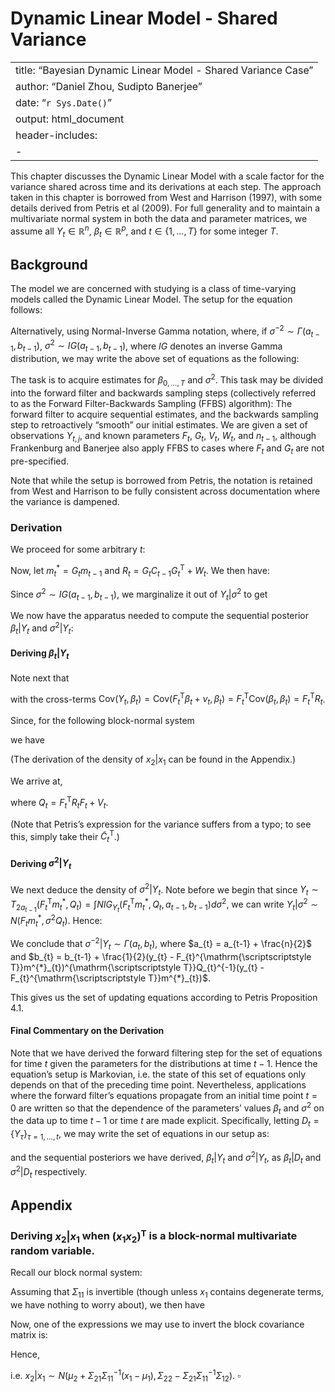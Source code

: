 # Dynamic Linear Model - Shared Variance

---
title: "Bayesian Dynamic Linear Model - Shared Variance Case"
author: "Daniel Zhou, Sudipto Banerjee"
date: "`r Sys.Date()`"
output: html_document
header-includes:
  - \newcommand{\T}{\mathrm{\scriptscriptstyle T}}
---

This chapter discusses the Dynamic Linear Model with a scale factor for the variance shared across time and its derivations at each step. The approach taken in this chapter is borrowed from West and Harrison (1997), with some details derived from Petris et al (2009). For full generality and to maintain a multivariate normal system in both the data and parameter matrices, we assume all $Y_{t} \in \mathbb{R}^{n}$, $\beta_{t} \in \mathbb{R}^{p}$, and $t \in \{1,\ldots,T\}$ for some integer $T$.


## Background

The model we are concerned with studying is a class of time-varying models called the Dynamic Linear Model. The setup for the equation follows:

\begin{eqnarray*}
Y_{t}\vert\beta_{t}, \sigma^{2} &\sim& N(F_{t}^{\T}\beta_{t}, \sigma^{2}V_{t})\\
\beta_{t}\vert \beta_{t-1},\sigma^{2} &\sim& N(G_{t}\beta_{t-1}, \sigma^{2}W_{t})\\
\sigma^{-2} &\sim& \Gamma(a_{t-1},b_{t-1})\\
\beta_{t-1}\vert \sigma^{2} &\sim& N(m_{t-1}, \sigma^{2}C_{t-1})\\
\end{eqnarray*}

Alternatively, using Normal-Inverse Gamma notation, where, if $\sigma^{-2} \sim \Gamma(a_{t-1},b_{t-1})$, $\sigma^{2} \sim IG(a_{t-1},b_{t-1})$, where $IG$ denotes an inverse Gamma distribution, we may write the above set of equations as the following:
\begin{eqnarray*}
Y_{t},\sigma^{2}\vert \beta_{t} &\sim& NIG(F_{t}^{\T}\beta_{t}, V_{t}, a_{t-1}, b_{t-1})\\
\beta_{t},\sigma^{2}\vert \beta_{t-1} &\sim& NIG(G_{t}\beta_{t-1}, W_{t}, a_{t-1}, b_{t-1})\\
\beta_{t-1},\sigma^{2} &\sim& NIG(m_{t-1}, C_{t-1}, a_{t-1}, b_{t-1})
\end{eqnarray*}

The task is to acquire estimates for $\beta_{0,\ldots,T}$ and $\sigma^{2}$. This task may be divided into the forward filter and backwards sampling steps (collectively referred to as the Forward Filter-Backwards Sampling (FFBS) algorithm): The forward filter to acquire sequential estimates, and the backwards sampling step to retroactively "smooth" our initial estimates. We are given a set of observations $Y_{t,j}$, and known parameters $F_{t}$, $G_{t}$, $V_{t}$, $W_{t}$, and $n_{t-1}$, although Frankenburg and Banerjee also apply FFBS to cases where $F_{t}$ and $G_{t}$ are not pre-specified.

Note that while the setup is borrowed from Petris, the notation is retained from West and Harrison to be fully consistent across documentation where the variance is dampened. 

### Derivation

We proceed for some arbitrary $t$:

\begin{eqnarray*}
\beta_{t} &=& G_{t}\beta_{t-1} + \omega_{t}, \omega_{t} \sim N(0, \sigma^{2}W_{t})\\
\beta_{t}\vert \sigma^{2} &\sim& N(G_{t}m_{t-1}, \sigma^{2}(G_{t}C_{t-1}G_{t}^{\T} + W_{t}))\\
\end{eqnarray*}

Now, let $m^{*}_{t} = G_{t}m_{t-1}$ and $R_{t} = G_{t}C_{t-1}G_{t}^{\T} + W_{t}$. We then have:

\begin{eqnarray*}
Y_{t} &=& F_{t}^{\T}\beta_{t} + \nu_{t}, \nu_{t}\sim N(0, \sigma^{2}V_{t})\\
Y_{t}\vert \sigma^{2} &\sim& N(F_{t}^{\T}m^{*}_{t}, \sigma^{2}(F_{t}^{\T}R_{t}F_{t} + V_{t}))
\end{eqnarray*}

Since $\sigma^{2} \sim IG(a_{t-1},b_{t-1})$, we marginalize it out of $Y_{t}\vert \sigma^{2}$ to get

\begin{eqnarray*}
Y_{t} &\sim& T_{2a_{t-1}}(F_{t}^{\T}m^{*}_{t}, \frac{b_{t-1}}{a_{t-1}}(F_{t}^{\T}R_{t}F_{t} + V_{t}))
\end{eqnarray*}

We now have the apparatus needed to compute the sequential posterior $\beta_{t}\vert Y_{t}$ and $\sigma^{2}\vert Y_{t}$:

#### Deriving $\beta_{t}\vert Y_{t}$

\begin{eqnarray*}
p(\beta_{t} \vert Y_{t}, \sigma^{2}) &\propto& p(\beta_{t}, Y_{t}\vert \sigma^{2})\\
 &\propto& p(Y_{t}\vert \beta_{t},\sigma^{2})p(\beta_{t}\vert \sigma^{2})\\
 &\propto& \sigma^{-n}\exp(-\frac{1}{2\sigma^{2}}(y_{t} - F_{t}^{\T}\beta_{t})^{\T}V_{t}^{-1}(y_{t} - F_{t}^{\T}\beta_{t}))\sigma^{-p}\exp(-\frac{1}{2\sigma^{2}}(\beta_{t} - m^{*}_{t})^{\T}R_{t}^{-1}(\beta_{t} - m^{*}_{t}))\\
 &\propto& \sigma^{-(n+p)}\exp(-\frac{1}{2\sigma^{2}}[(y_{t} - F_{t}^{\T}\beta_{t})^{\T}V_{t}^{-1}(y_{t} - F_{t}^{\T}\beta_{t}) + (\beta_{t} - m^{*}_{t})^{\T}R_{t}^{-1}(\beta_{t} - m^{*}_{t})])\\
\end{eqnarray*}

Note next that
\begin{eqnarray*}
\begin{bmatrix}Y_{t}\\ \beta_{t}\end{bmatrix}\vert \sigma^{2} &\sim& N\left(\begin{bmatrix}F_{t}^{\T}m^{*}_{t}\\ m^{*}_{t}\end{bmatrix},\sigma^{2}\begin{bmatrix}F_{t}^{\T}R_{t}F_{t} + V_{t} & F_{t}^{\T}R_{t}\\
R_{t}F_{t} & R_{t}\end{bmatrix}\right)
\end{eqnarray*}

with the cross-terms $\mathrm{Cov}(Y_{t},\beta_{t}) = \mathrm{Cov}(F_{t}^{\T}\beta_{t} + \nu_{t},\beta_{t}) = F_{t}^{\T}\mathrm{Cov}(\beta_{t}, \beta_{t}) = F_{t}^{\T}R_{t}$.

Since, for the following block-normal system

\begin{eqnarray*}
\begin{bmatrix}x_{1}\\ x_{2}\end{bmatrix} &\sim& N\left(\begin{bmatrix}\mu_{1}\\ \mu_{2}\end{bmatrix}, \begin{bmatrix}\Sigma_{11} & \Sigma_{12}\\
\Sigma_{21} & \Sigma_{22}\end{bmatrix}\right)
\end{eqnarray*}

we have

\begin{eqnarray*}
x_{2}\vert x_{1} &\sim& N(\mu_{2} + \Sigma_{21}\Sigma_{11}^{-1}(x_{1} - \mu_{1}), \Sigma_{22} - \Sigma_{21}\Sigma_{11}^{-1}\Sigma_{12})
\end{eqnarray*}

(The derivation of the density of $x_{2}\vert x_{1}$ can be found in the Appendix.)

We arrive at,

\begin{eqnarray*}
\beta_{t}\vert \sigma^{2},Y_{t} &\sim& N(m_{t}^{*} + R_{t}F_{t}(F_{t}^{\T}R_{t}F_{t} + V_{t})^{-1}(Y_{t} - F_{t}^{\T}m_{t}^{*}), R_{t} - R_{t}F_{t}(F_{t}^{\T}R_{t}F_{t} + V_{t})^{-1}F_{t}^{\T}R_{t})\\
 &\sim& N(m_{t}^{*} + R_{t}F_{t}Q_{t}^{-1}(Y_{t} - F_{t}^{\T}m_{t}^{*}), R_{t} - R_{t}F_{t}Q_{t}^{-1}F_{t}^{\T}R_{t})
\end{eqnarray*}

where $Q_{t} = F_{t}^{\T}R_{t}F_{t} + V_{t}$.

(Note that Petris's expression for the variance suffers from a typo; to see this, simply take their $\widetilde{C}_{t}^{\T}$.)

#### Deriving $\sigma^{2}\vert Y_{t}$

We next deduce the density of $\sigma^{2}\vert Y_{t}$. Note before we begin that since $Y_{t} \sim T_{2a_{t-1}}(F_{t}^{\T}m^{*}_{t}, Q_{t}) = \int NIG_{Y_{t}}(F_{t}^{\T}m^{*}_{t}, Q_{t}, a_{t-1}, b_{t-1})d\sigma^{2}$, we can write $Y_{t}\vert \sigma^{2} \sim N(F_{t}m^{*}_{t}, \sigma^{2}Q_{t})$. Hence:

\begin{eqnarray*}
p(\sigma^{2}\vert Y_{t}) &\propto& p(Y_{t}\vert \sigma^{2})p(\sigma^{2})\\
 &\propto& \sigma^{-n}\exp(-\frac{1}{2\sigma^{2}}(y_{t} - F_{t}^{\T}m^{*}_{t})^{\T}Q_{t}^{-1}(y_{t} - F_{t}^{\T}m^{*}_{t}))\sigma^{-2(a_{t-1} + 1)}\exp(-b_{t-1}\sigma^{-2})\\
 &\propto& \sigma^{-2(a_{t-1} + \frac{n}{2} + 1)}\exp(-\sigma^{-2}[\frac{1}{2}(y_{t} - F_{t}^{\T}m^{*}_{t})^{\T}Q_{t}^{-1}(y_{t} - F_{t}^{\T}m^{*}_{t}) + b_{t-1}])
\end{eqnarray*}

We conclude that $\sigma^{-2}\vert Y_{t} \sim \Gamma(a_{t},b_{t})$, where $a_{t} = a_{t-1} + \frac{n}{2}$ and $b_{t} = b_{t-1} + \frac{1}{2}(y_{t} - F_{t}^{\T}m^{*}_{t})^{\T}Q_{t}^{-1}(y_{t} - F_{t}^{\T}m^{*}_{t})$.

This gives us the set of updating equations according to Petris Proposition 4.1.

#### Final Commentary on the Derivation

Note that we have derived the forward filtering step for the set of equations for time $t$ given the parameters for the distributions at time $t-1$. Hence the equation's setup is Markovian, i.e. the state of this set of equations only depends on that of the preceding time point. Nevertheless, applications where the forward filter's equations propagate from an initial time point $t=0$ are written so that the dependence of the parameters' values $\beta_{t}$ and $\sigma^{2}$ on the data up to time $t-1$ or time $t$ are made explicit. Specifically, letting $D_{t} = \{Y_{\tau}\}_{\tau=1,\ldots,t}$, we may write the set of equations in our setup as:

\begin{eqnarray*}
Y_{t},\sigma^{2}\vert \beta_{t},D_{t-1} &\sim& NIG(F_{t}^{\T}\beta_{t}, V_{t}, a_{t-1}, b_{t-1})\\
\beta_{t},\sigma^{2}\vert \beta_{t-1},D_{t-1} &\sim& NIG(G_{t}\beta_{t-1}, W_{t}, a_{t-1}, b_{t-1})\\
\beta_{t-1},\sigma^{2}\vert D_{t-1} &\sim& NIG(m_{t-1}, C_{t-1}, a_{t-1}, b_{t-1})
\end{eqnarray*}

and the sequential posteriors we have derived, $\beta_{t}\vert Y_{t}$ and $\sigma^{2}\vert Y_{t}$, as $\beta_{t}\vert D_{t}$ and $\sigma^{2} \vert D_{t}$ respectively.


## Appendix

### Deriving $x_{2} \vert x_{1}$ when $(x_{1} x_{2})^{\T}$ is a block-normal multivariate random variable.

Recall our block normal system:

\begin{eqnarray*}
\begin{bmatrix}x_{1}\\ x_{2}\end{bmatrix} &\sim& N\left(\begin{bmatrix}\mu_{1}\\ \mu_{2}\end{bmatrix}, \begin{bmatrix}\Sigma_{11} & \Sigma_{12}\\
\Sigma_{21} & \Sigma_{22}\end{bmatrix}\right)
\end{eqnarray*}

Assuming that $\Sigma_{11}$ is invertible (though unless $x_{1}$ contains degenerate terms, we have nothing to worry about), we then have

\begin{eqnarray*}
p(x_{2}\vert x_{1}) &=& \frac{p(x_{1},x_{2})}{p(x_{1})}\\
 &\propto& \exp\left(-\frac{1}{2}\left[\begin{bmatrix}x_{1} - \mu_{1}\\ x_{2} - \mu_{2}\end{bmatrix}^{\T}\begin{bmatrix}\Sigma_{11} & \Sigma_{12}\\ \Sigma_{21} & \Sigma_{22}\end{bmatrix}^{-1}\begin{bmatrix}x_{1} - \mu_{1}\\ x_{2} - \mu_{2}\end{bmatrix} - (x_{1} - \mu_{1})^{\T}\Sigma_{11}^{-1}(x_{1} - \mu_{1})\right]\right)
\end{eqnarray*}

Now, one of the expressions we may use to invert the block covariance matrix is:
\begin{eqnarray*}
\begin{bmatrix}\Sigma_{11} & \Sigma_{12}\\
\Sigma_{21} & \Sigma_{22}\end{bmatrix}^{-1} &=& \begin{bmatrix}\Sigma_{11}^{-1} + \Sigma_{11}^{-1}\Sigma_{12}(\Sigma_{22} - \Sigma_{21}\Sigma_{11}^{-1}\Sigma_{12})^{-1}\Sigma_{21}\Sigma_{11}^{-1} & -\Sigma_{11}^{-1}\Sigma_{12}(\Sigma_{22} - \Sigma_{21}\Sigma_{11}^{-1}\Sigma_{12})^{-1}\\
-(\Sigma_{22} - \Sigma_{21}\Sigma_{11}^{-1}\Sigma_{12})^{-1}\Sigma_{21}\Sigma_{11}^{-1} & (\Sigma_{22} - \Sigma_{21}\Sigma_{11}^{-1}\Sigma_{12})^{-1}\end{bmatrix}
\end{eqnarray*}

Hence,

\begin{eqnarray*}
p(x_{2}\vert x_{1}) &\propto& \exp\left(-\frac{1}{2}\left[(x_{1} - \mu_{1})^{\T}\Sigma_{11}^{-1}\Sigma_{12}(\Sigma_{22} - \Sigma_{21}\Sigma_{11}^{-1}\Sigma_{12})^{-1}\Sigma_{21}\Sigma_{11}^{-1}(x_{1} - \mu_{1}) - 2(x_{1} - \mu_{1})\Sigma_{11}^{-1}\Sigma_{12}(\Sigma_{22} - \Sigma_{21}\Sigma_{11}^{-1}\Sigma_{12})^{-1}(x_{2} - \mu_{2}) + (x_{2} - \mu_{2})^{\T}(\Sigma_{22} - \Sigma_{21}\Sigma_{11}^{-1}\Sigma_{12})^{-1}(x_{2} - \mu_{2})\right]\right)\\
 &\propto& \exp\left(-\frac{1}{2}\left[((x_{2} - \mu_{2}) - \Sigma_{21}\Sigma_{11}^{-1}(x_{1} - \mu_{1}))^{\T}(\Sigma_{22} - \Sigma_{21}\Sigma_{11}^{-1}\Sigma_{12})^{-1}((x_{2} - \mu_{2}) - \Sigma_{21}\Sigma_{11}^{-1}(x_{1} - \mu_{1}))\right]\right)
\end{eqnarray*}

i.e. $x_{2} \vert x_{1} \sim N(\mu_{2} + \Sigma_{21}\Sigma_{11}^{-1}(x_{1} - \mu_{1}), \Sigma_{22} - \Sigma_{21}\Sigma_{11}^{-1}\Sigma_{12})$. $\square$



